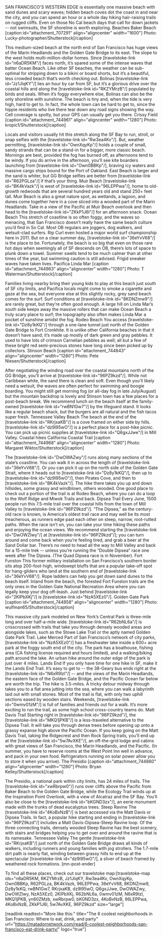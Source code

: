 SAN FRANCISCO'S WESTERN EDGE is essentially one massive beach with sand dunes and scary waves; hidden beach coves dot the coast in and near the city, and you can spend an hour or a whole day hiking hair-raising trails on rugged cliffs. Even on those No Cal beach days that call for down jackets -- not swimsuits, the SF shoreline is worth exploring.
Beaches
Baker Beach
[caption id="attachment_707291" align="aligncenter" width="1600"] Photo: Lucky-photographer/Shutterstock[/caption]

This medium-sized beach at the north end of San Francisco has huge views of the Marin Headlands and the Golden Gate Bridge to its east. The slope to the west holds multi-million-dollar homes. Since [travelstoke-link id="n6aDR5KM"/] faces north, it’s spared some of the intense waves that batter Ocean Beach. Like other SF beaches, the weather can be sub-optimal for stripping down to a bikini or board shorts, but it’s a beautiful, less crowded beach that’s worth checking out.
Bolinas
[travelstoke-link id="Jz1JlqKY"/] lies an hour by car from SF, but it’s a glorious drive over the coastal hills and along the [travelstoke-link id="RKZYMrzB"/] populated by birds and seals. When it’s foggy everywhere else, Bolinas can also be the only shoreline with sunshine. The beach is tiny and, when the tide is very high, hard to get to. In fact, the whole town can be hard to get to, since the hippie residents who live there tear down any road signs showing the way. Cell coverage is spotty, but your GPS can usually get you there.
Crissy Field
[caption id="attachment_744961" align="aligncenter" width="1280"] Photo: kropic1/Shutterstock[/caption]

Locals and visitors usually hit this stretch along the SF Bay to run, stroll, or snap selfies with the [travelstoke-link id="Rw3ea4Kv"/]. But, weather permitting, [travelstoke-link id="OwnXqyKp"/] holds a couple of small, sandy strands that can be a stand-in for a bigger, more classic beach. Mornings are best, provided the fog has burned off, as afternoons tend to be windy. If you do arrive in the afternoon, you’ll see kite boarders launching from [travelstoke-link id="Own0BBKp"/], braving icy waters and massive cargo ships bound for the Port of Oakland. East Beach is larger and the sand is whiter, but GG Bridge selfies are better from [travelstoke-link id="R62PGLza"/] if that’s your thing.
Muir Beach
[travelstoke-link id="BK4kVazk"/] is west of [travelstoke-link id="96LEPPwa"/], home to old-growth redwoods that are several hundred years old and stand 250+ feet tall. Muir Beach is also a great nature spot, as wetlands, a lagoon, and dunes come together here in a cove sliced into a wooded part of the Marin Headlands. Take in a view of the Pacific at Muir Beach overlook and then head to the [travelstoke-link id="ZKkP1J6l"/] for an afternoon snack.
Ocean Beach
This stretch of coastline is so often foggy, and the waves so menacing, that San Francisco doesn’t really have the same beach culture you’d find in So Cal. Most OB regulars are joggers, dog walkers, and wetsuit-clad surfers. Rip Curl even hosted a major world surf championship here in 2011. But on a clear summer day, [travelstoke-link id="36eYvV68"/] is the place to be. Fortunately, the beach is so big that even on those rare hot days when seemingly all of SF descends on OB, there’s lots of space to plunk down a towel. Summer swells tend to be much calmer than at other times of the year, but swimming caution is still advised. Frigid sneaker waves have taken lives.
Pacifica Linda Mar
[caption id="attachment_744963" align="aligncenter" width="1280"] Photo: T Waterman/Shutterstock[/caption]

Families living nearby bring their young kids to play at this beach just south of SF city limits, and Pacifica locals might come to smoke a cigarette and gaze at the sea, but everyone else at this slightly rocky, grey sand beach comes for the surf. Surf conditions at [travelstoke-link id="8KDNZmw9"/] are rarely great, but they’re often good enough. A large hill on Linda Mar’s south side keeps away the massive rollers that can make Ocean Beach a truly scary place to surf; the topography also often makes Linda Mar a pocket of sunshine amidst the fog.
Rodeo Beach
You access [travelstoke-link id="Dz8y1kKQ"/] through a one-lane tunnel just north of the Golden Gate Bridge to Fort Cronkhite. It is unlike other California beaches in that it doesn’t have sand; it’s made up mostly of dark green and gray pebbles. It used to have lots of crimson Carnelian pebbles as well; all but a few of these bright red semi-precious stones have long since been picked up by collectors.
Stinson Beach
[caption id="attachment_744843" align="aligncenter" width="1280"] Photo: Pete Niesen/Shutterstock[/caption]

After negotiating the winding road over the coastal mountains north of the GG Bridge, you’ll arrive at [travelstoke-link id="96PZ9kzd"/]. While not Caribbean white, the sand there is clean and soft. Even though you’ll likely need a wetsuit, the waves are often perfect for swimming and boogie boarding. You might still get morning fog (or all-day fog in late July/August) but the mountain backdrop is lovely and Stinson town has a few places for a post-beach break. We recommend lunch on the beach itself at the family-owned [travelstoke-link id="rwBN1Gw7"/] by the lifeguard stand. It looks like a regular beach shack, but the burgers are all natural and the fish tacos super fresh.
Tennessee Valley Beach
The beach at the end of the [travelstoke-link id="RKrjxaKB"/] is a cove framed on either side by hills. [travelstoke-link id="dz9l95wO"/] is a perfect place for a post-hike picnic. You can pick up picnic supplies at [travelstoke-link id="Q6gxJJwe"/] in Mill Valley.
Coastal hikes
California Coastal Trail
[caption id="attachment_744968" align="aligncenter" width="1280"] Photo: Margaret Wiktor/Shutterstock[/caption]

The [travelstoke-link id="DwOWAZwy"/] runs along many sections of the state’s coastline. You can walk it in across the length of [travelstoke-link id="36eYvV68"/]. Or you can pick it up on the north side of the Golden Gate Strait, where it heads out to [travelstoke-link id="Dz8y1kKQ"/], then up to [travelstoke-link id="dz9l95wO"/], then Pirates Cove, and then to [travelstoke-link id="BK4kVazk"/]. The hike there takes you up and down hillsides, some grassy and windblown, others wooded. One good place to check out a portion of the trail is at Rodeo Beach, where you can do a loop to the Wolf Ridge and Miwok Trails and back.
Dipsea Trail
Every June, 1500 people run this 7.5-mile trail over the coastal hills from the town of Mill Valley to [travelstoke-link id="96PZ9kzd"/]. “The Dipsea,” as the century-old race is known, is America’s oldest trail race and may well be its most treacherous, as runners edge past each other on steep, narrow, root-rutted paths. When the race isn’t on, you can take your time hiking these paths and enjoying the ocean views. We recommend starting the [travelstoke-link id="DwOWZlwy"/] at [travelstoke-link id="96PZ9kzd"/]; you can turn around and come back when you’re feeling tired, and grab a beer at the Sand Dollar bar. There’s no need to head all the way to Mill Valley and back for a 15-mile trek -- unless you’re running the “Double Dipsea” race one week after The Dipsea. (The Quad Dipsea race is in November).
Fort Funston
This former military installation on San Francisco’s southern border sits atop 200-foot-high, windswept bluffs that are a popular take-off spot for hang-gliders who land at the southern end of [travelstoke-link id="36eYvV68"/]. Rope ladders can help you get down sand dunes to the beach itself. Inland from the beach, the forested Fort Funston trails are the only ones in the Golden Gate National Recreation Area where you can legally keep your dog off-leash. Just behind [travelstoke-link id="2KlPbXKj"/] is [travelstoke-link id="NzA5XEz0"/].
Golden Gate Park
[caption id="attachment_744858" align="aligncenter" width="1280"] Photo: wulfman65/Shutterstock[/caption]

This massive city park modeled on New York’s Central Park is three-mile long and over half-a-mile wide. [travelstoke-link id="R62bNL6a"/] is crisscrossed with trails that take you through densely wooded areas and alongside lakes, such as the Stowe Lake Trail or the aptly named Golden Gate Park Trail.
Lake Merced
Part of San Francisco’s network of city parks, [travelstoke-link id="NzA5XEz0"/] has a freshwater lake inside a 600+ acre park at the foggy south end of the city. The park has a boathouse, fishing area (CA fishing license required and hours limited), and a walking/biking path around the lake. An urban hike around the outer edge of the park is just over 4 miles.
Lands End
If you only have time for one hike in SF, make it the Lands End Trail. It’s easy to get to -- the 38-Geary bus ends right at the [travelstoke-link id="N6xR9lzl"/] -- and the views of the Marin Headlands, the eastern face of the Golden Gate Bridge, and the Pacific Ocean far below are worth the trip. The hike is 3.5-miles. A tricky detour midway through takes you to a flat area jutting into the sea, where you can walk a labyrinth laid out with small stones. Most of the trail is flat, with only two uphill sections eased by wooden stairs. Weekends, [travelstoke-link id="0wmv01zM"/] is full of families and friends out for a walk. It’s more exciting to run the trail, as some high school cross-country teams do.
Matt Davis Trail
Starting right in [travelstoke-link id="96PZ9kzd"/], the [travelstoke-link id="MKQ1jPKB"/] is a less-traveled alternative to the Dipsea Trail. It will take you through dense trees before opening up onto a grassy expanse high above the Pacific Ocean. If you keep going on the Matt Davis Trail, taking the Ridgecrest and then Rock Spring trails, you’ll end up at the [travelstoke-link id="5w7AvXKE"/], an off-the-grid lodge and cabins with great views of San Francisco, the Marin Headlands, and the Pacific. (In summer, you have to reserve rooms at the West Point Inn well in advance, and pack in your own food. Refrigerators running on solar power allow you to store it when you arrive).
The Presidio
[caption id="attachment_744860" align="aligncenter" width="1280"] Photo: Bryan Kelley/Shutterstock[/caption]

The Presidio, a national park within city limits, has 24 miles of trails. The [travelstoke-link id="xwRbrpw0"/] runs over cliffs above the Pacific from Baker Beach to the Golden Gate Bridge, while the Ecology Trail winds up at the Inspiration Point Overlook, with a view of Alcatraz and the SF Bay. You’ll also be close to the [travelstoke-link id="bKGND3zx"/], an eerie monument made with the trunks of dead eucalyptus trees.
Steep Ravine
The [travelstoke-link id="4KoBxNzB"/] is best accessed via the Matt Davis or Dipsea Trails. In fact, a popular hike starting and ending in [travelstoke-link id="96PZ9kzd"/] includes a Matt Davis-Dipsea-Steep Ravine loop. Of the three connecting trails, densely wooded Steep Ravine has the best scenery, with stairs and bridges helping you to get over and around the ravine that is its namesake.
Tennessee Valley
The gentle [travelstoke-link id="RKrjxaKB"/] just north of the Golden Gate Bridge draws all kinds of walkers, including runners and young families with jog strollers. The 1.7-mile dirt path is nearly flat, winding between grassy hills to end up at the spectacular [travelstoke-link id="dz9l95wO"/], a sliver of beach framed by weathered rock formations. [mn-post-ender]



To find all these places, check out our travelstoke map:[travelstoke-map ids="n6aDR5KM, RKZYMrzB, Jz1JlqKY, Rw3ea4Kv, OwnXqyKp, Own0BBKp, R62PGLza, BK4kVazk, 96LEPPwa, 36eYvV68, 8KDNZmw9, Dz8y1kKQ, rwBN1Gw7, RKrjxaKB, dz9l95wO, Q6gxJJwe, DwOWAZwy, DwOWZlwy, NzA5XEz0, 2KlPbXKj, R62bNL6a, 0wmv01zM, N6xR9lzl, MKQ1jPKB, yn60ZMzb, xwRbrpw0, bKGND3zx, 4KoBxNzB, 96LEPPwa, 4KoBxNzB, ZKkP1J6l, 5w7AvXKE, 96PZ9kzd" size="large"]

[readlink readtext="More like this:" title="The 6 coolest neighborhoods in San Francisco: Where to eat, drink, and party" url="https://matadornetwork.com/read/6-coolest-neighborhoods-san-francisco-eat-drink-party/" logo="true"]